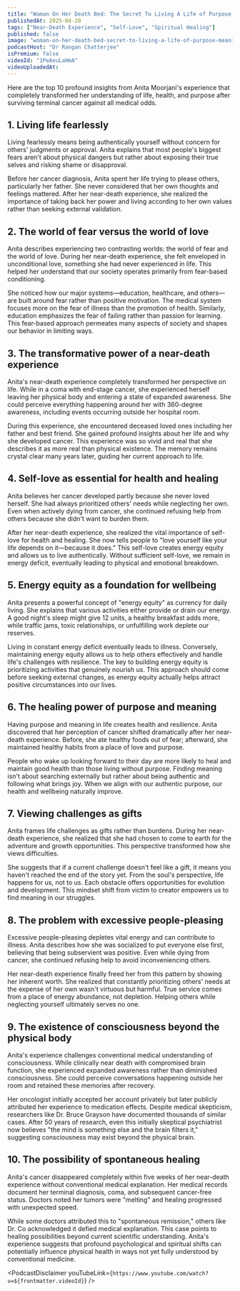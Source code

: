 ```yaml
---
title: "Woman On Her Death Bed: The Secret To Living A Life of Purpose & Meaning | Anita Moorjani"
publishedAt: 2025-04-20
tags: ["Near-Death Experience", "Self-Love", "Spiritual Healing"]
published: false
image: "woman-on-her-death-bed-secret-to-living-a-life-of-purpose-meaning-anita-moorjani.jpg"
podcastHost: "Dr Rangan Chatterjee"
isPremium: false
videoId: "1PeAeuLaHmA"
videoUploadedAt:
---
```



<PodcastSummaryPageLayout frontmatter={frontmatter}>
Here are the top 10 profound insights from Anita Moorjani's experience that completely transformed her understanding of life, health, and purpose after surviving terminal cancer against all medical odds.

## 1. Living life fearlessly

Living fearlessly means being authentically yourself without concern for others' judgments or approval. Anita explains that most people's biggest fears aren't about physical dangers but rather about exposing their true selves and risking shame or disapproval.

Before her cancer diagnosis, Anita spent her life trying to please others, particularly her father. She never considered that her own thoughts and feelings mattered. After her near-death experience, she realized the importance of taking back her power and living according to her own values rather than seeking external validation.

## 2. The world of fear versus the world of love

Anita describes experiencing two contrasting worlds: the world of fear and the world of love. During her near-death experience, she felt enveloped in unconditional love, something she had never experienced in life. This helped her understand that our society operates primarily from fear-based conditioning.

She noticed how our major systems—education, healthcare, and others—are built around fear rather than positive motivation. The medical system focuses more on the fear of illness than the promotion of health. Similarly, education emphasizes the fear of failing rather than passion for learning. This fear-based approach permeates many aspects of society and shapes our behavior in limiting ways.

## 3. The transformative power of a near-death experience

Anita's near-death experience completely transformed her perspective on life. While in a coma with end-stage cancer, she experienced herself leaving her physical body and entering a state of expanded awareness. She could perceive everything happening around her with 360-degree awareness, including events occurring outside her hospital room.

During this experience, she encountered deceased loved ones including her father and best friend. She gained profound insights about her life and why she developed cancer. This experience was so vivid and real that she describes it as more real than physical existence. The memory remains crystal clear many years later, guiding her current approach to life.

## 4. Self-love as essential for health and healing

Anita believes her cancer developed partly because she never loved herself. She had always prioritized others' needs while neglecting her own. Even when actively dying from cancer, she continued refusing help from others because she didn't want to burden them.

After her near-death experience, she realized the vital importance of self-love for health and healing. She now tells people to "love yourself like your life depends on it—because it does." This self-love creates energy equity and allows us to live authentically. Without sufficient self-love, we remain in energy deficit, eventually leading to physical and emotional breakdown.

## 5. Energy equity as a foundation for wellbeing

Anita presents a powerful concept of "energy equity" as currency for daily living. She explains that various activities either provide or drain our energy. A good night's sleep might give 12 units, a healthy breakfast adds more, while traffic jams, toxic relationships, or unfulfilling work deplete our reserves.

Living in constant energy deficit eventually leads to illness. Conversely, maintaining energy equity allows us to help others effectively and handle life's challenges with resilience. The key to building energy equity is prioritizing activities that genuinely nourish us. This approach should come before seeking external changes, as energy equity actually helps attract positive circumstances into our lives.

## 6. The healing power of purpose and meaning

Having purpose and meaning in life creates health and resilience. Anita discovered that her perception of cancer shifted dramatically after her near-death experience. Before, she ate healthy foods out of fear; afterward, she maintained healthy habits from a place of love and purpose.

People who wake up looking forward to their day are more likely to heal and maintain good health than those living without purpose. Finding meaning isn't about searching externally but rather about being authentic and following what brings joy. When we align with our authentic purpose, our health and wellbeing naturally improve.

## 7. Viewing challenges as gifts

Anita frames life challenges as gifts rather than burdens. During her near-death experience, she realized that she had chosen to come to earth for the adventure and growth opportunities. This perspective transformed how she views difficulties.

She suggests that if a current challenge doesn't feel like a gift, it means you haven't reached the end of the story yet. From the soul's perspective, life happens for us, not to us. Each obstacle offers opportunities for evolution and development. This mindset shift from victim to creator empowers us to find meaning in our struggles.

## 8. The problem with excessive people-pleasing

Excessive people-pleasing depletes vital energy and can contribute to illness. Anita describes how she was socialized to put everyone else first, believing that being subservient was positive. Even while dying from cancer, she continued refusing help to avoid inconveniencing others.

Her near-death experience finally freed her from this pattern by showing her inherent worth. She realized that constantly prioritizing others' needs at the expense of her own wasn't virtuous but harmful. True service comes from a place of energy abundance, not depletion. Helping others while neglecting yourself ultimately serves no one.

## 9. The existence of consciousness beyond the physical body

Anita's experience challenges conventional medical understanding of consciousness. While clinically near death with compromised brain function, she experienced expanded awareness rather than diminished consciousness. She could perceive conversations happening outside her room and retained these memories after recovery.

Her oncologist initially accepted her account privately but later publicly attributed her experience to medication effects. Despite medical skepticism, researchers like Dr. Bruce Grayson have documented thousands of similar cases. After 50 years of research, even this initially skeptical psychiatrist now believes "the mind is something else and the brain filters it," suggesting consciousness may exist beyond the physical brain.

## 10. The possibility of spontaneous healing

Anita's cancer disappeared completely within five weeks of her near-death experience without conventional medical explanation. Her medical records document her terminal diagnosis, coma, and subsequent cancer-free status. Doctors noted her tumors were "melting" and healing progressed with unexpected speed.

While some doctors attributed this to "spontaneous remission," others like Dr. Co acknowledged it defied medical explanation. This case points to healing possibilities beyond current scientific understanding. Anita's experience suggests that profound psychological and spiritual shifts can potentially influence physical health in ways not yet fully understood by conventional medicine.

<PodcastDisclaimer
  youTubeLink={`https://www.youtube.com/watch?v=${frontmatter.videoId}`}
/>

</PodcastSummaryPageLayout>

